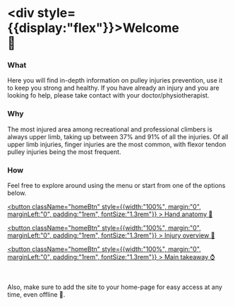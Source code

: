 # <div style={{display:"flex"}}>Welcome <div className="hand">👋</div> </div>

### What

Here you will find in-depth information on pulley injuries prevention, use it to keep you strong and healthy. If you have already an injury and you are looking fo help, please take contact with your doctor/physiotherapist.

### Why

The most injured area among recreational and professional climbers is always upper limb, taking up between 37% and 91% of all the injuries. Of all upper limb injuries, finger injuries are the most common, with flexor tendon pulley injuries being the most frequent.

### How

Feel free to explore around using the menu or start from one of the options below.

[ <button className="homeBtn" style={{width:"100%", margin:"0", marginLeft:"0", padding:"1rem", fontSize:"1.3rem"}} > Hand anatomy 🍖</button> ](/anatomy/bones)

[ <button className="homeBtn" style={{width:"100%", margin:"0", marginLeft:"0", padding:"1rem", fontSize:"1.3rem"}} > Injury overview 🤕</button> ](/injury/injury-mechanics)

[ <button className="homeBtn" style={{width:"100%", margin:"0", marginLeft:"0", padding:"1rem", fontSize:"1.3rem"}} > Main takeaway ⌚</button> ](/injury/grips/takeaway)

<br />

Also, make sure to add the site to your home-page for easy access at any time, even offline 📴.
